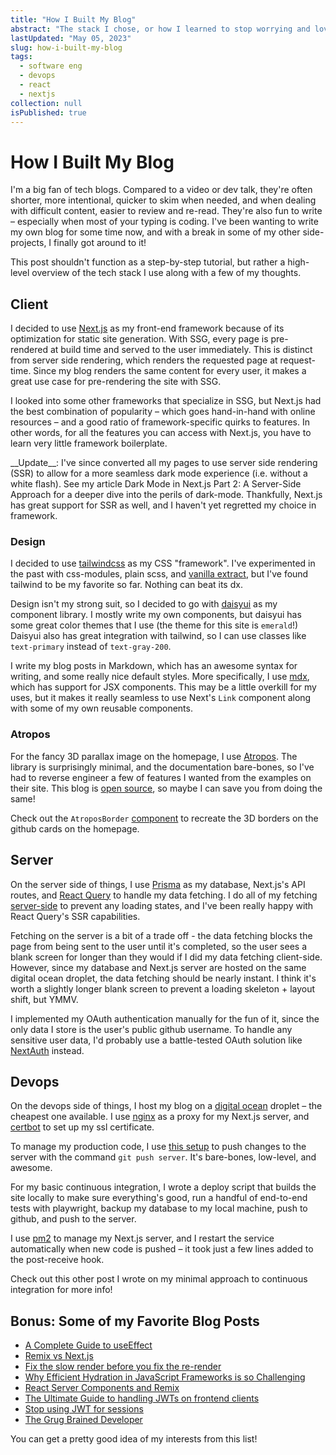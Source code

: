```yaml
---
title: "How I Built My Blog"
abstract: "The stack I chose, or how I learned to stop worrying and love Next.js, mdx, prisma, and tailwind"
lastUpdated: "May 05, 2023"
slug: how-i-built-my-blog
tags:
  - software eng
  - devops
  - react
  - nextjs
collection: null
isPublished: true
---
```


# How I Built My Blog

I'm a big fan of tech blogs. Compared to a video or dev talk, they're often shorter, more intentional, quicker to skim when needed, and when dealing with difficult content, easier to review and re-read. They're also fun to write – especially when most of your typing is coding. I've been wanting to write my own blog for some time now, and with a break in some of my other side-projects, I finally got around to it!

This post shouldn't function as a step-by-step tutorial, but rather a high-level overview of the tech stack I use along with a few of my thoughts.

## Client

I decided to use [Next.js](https://nextjs.org/) as my front-end framework because of its optimization for static site generation. With SSG, every page is pre-rendered at build time and served to the user immediately. This is distinct from server side rendering, which renders the requested page at request-time. Since my blog renders the same content for every user, it makes a great use case for pre-rendering the site with SSG.

I looked into some other frameworks that specialize in SSG, but Next.js had the best combination of popularity – which goes hand-in-hand with online resources – and a good ratio of framework-specific quirks to features. In other words, for all the features you can access with Next.js, you have to learn very little framework boilerplate.

<Info>
__Update__: I've since converted all my pages to use server side rendering (SSR) to allow for a more seamless dark mode experience (i.e. without a white flash).
See my article <Link href="/blog/dark-mode-next-js-server-side-approach">Dark Mode in Next.js Part 2: A Server-Side Approach</Link> for a deeper dive 
into the perils of dark-mode. Thankfully, Next.js has great support for SSR as well, and I haven't yet regretted my choice in framework.
</Info>

### Design

I decided to use [tailwindcss](https://tailwindcss.com/) as my CSS "framework". I've experimented in the past with css-modules, plain scss, and [vanilla extract](https://vanilla-extract.style/), but I've found tailwind to be my favorite so far. Nothing can beat its dx.

Design isn't my strong suit, so I decided to go with [daisyui](https://daisyui.com/) as my component library. I mostly write my own components, but daisyui has some great color themes that I use (the theme for this site is `emerald`!) Daisyui also has great integration with tailwind, so I can use classes like `text-primary` instead of `text-gray-200`.

I write my blog posts in Markdown, which has an awesome syntax for writing, and some really nice default styles. More specifically, I use [mdx](https://mdxjs.com/), which has support for JSX components. This may be a little overkill for my uses, but it makes it really seamless to use Next's `Link` component along with some of my own reusable components.

### Atropos

For the fancy 3D parallax image on the homepage, I use [Atropos](https://atroposjs.com/). The library is surprisingly minimal, and the documentation bare-bones, so I've had to reverse engineer a few of features I wanted from the examples on their site. This blog is [open source](https://github.com/ElanMedoff/personal-site), so maybe I can save you from doing the same!

<Info>

Check out the `AtroposBorder` [component](https://github.com/ElanMedoff/personal-site/blob/master/components/reusable/atropos/AtroposBorder.tsx) to recreate the 3D borders on the github cards on the <Link href="/">homepage</Link>.

</Info>

## Server

On the server side of things, I use [Prisma](https://www.prisma.io/) as my database, Next.js's API routes, and [React Query](https://tanstack.com/query/v3/) to handle my data fetching. I do all of my fetching [server-side](https://tanstack.com/query/v3/docs/react/guides/ssr) to prevent any loading states, and I've been really happy with React Query's SSR capabilities. 

Fetching on the server is a bit of a trade off - the data fetching blocks the page from being sent to the user until it's completed, so the user sees a blank screen for longer than they would if I did my data fetching client-side. However, since my database and Next.js server are hosted on the same digital ocean droplet, the data fetching should be nearly instant. I think it's worth a slightly longer blank screen to prevent a loading skeleton + layout shift, but YMMV.

I implemented my OAuth authentication manually for the fun of it, since the only data I store is the user's public github username. To handle any sensitive user data, I'd probably use a battle-tested OAuth solution like [NextAuth](https://next-auth.js.org/) instead.

## Devops

On the devops side of things, I host my blog on a [digital ocean](https://www.digitalocean.com/) droplet – the cheapest one available. I use [nginx](https://www.nginx.com/) as a proxy for my Next.js server, and [certbot](https://certbot.eff.org/) to set up my ssl certificate.

To manage my production code, I use [this setup](https://toroid.org/git-website-howto) to push changes to the server with the command `git push server`. It's bare-bones, low-level, and awesome.

For my basic continuous integration, I wrote a deploy script that builds the site locally to make sure everything's good, run a handful of end-to-end tests 
with playwright, backup my database to my local machine, push to github, and push to the server. 

I use [pm2](https://pm2.keymetrics.io/) to manage my Next.js server, and I restart the service automatically when new code is pushed – it took just a few lines added to the post-receive hook.

Check out this other <Link href="/blog/third-party-narration-rarely-works">post</Link> I wrote on my minimal approach to continuous integration for more info!

## Bonus: Some of my Favorite Blog Posts

- [A Complete Guide to useEffect](https://overreacted.io/a-complete-guide-to-useeffect/)
- [Remix vs Next.js](https://remix.run/blog/remix-vs-next)
- [Fix the slow render before you fix the re-render](https://kentcdodds.com/blog/fix-the-slow-render-before-you-fix-the-re-render)
- [Why Efficient Hydration in JavaScript Frameworks is so Challenging](https://dev.to/this-is-learning/why-efficient-hydration-in-javascript-frameworks-is-so-challenging-1ca3)
- [React Server Components and Remix](https://remix.run/blog/react-server-components)
- [The Ultimate Guide to handling JWTs on frontend clients](https://hasura.io/blog/best-practices-of-using-jwt-with-graphql)
- [Stop using JWT for sessions](http://cryto.net/~joepie91/blog/2016/06/13/stop-using-jwt-for-sessions/)
- [The Grug Brained Developer](https://grugbrain.dev/)

You can get a pretty good idea of my interests from this list!
